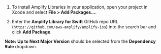 1. To install Amplify Libraries in your application, open your project in Xcode and select **File > Add Packages...**.

2. Enter the **Amplify Library for Swift** GitHub repo URL (`https://github.com/aws-amplify/amplify-ios`) into the search bar and click **Add Package**.

  <Callout>

  **Note:** **Up to Next Major Version** should be selected from the **Dependency Rule** dropdown.

  </Callout>